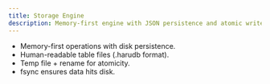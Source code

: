 ```yaml
---
title: Storage Engine
description: Memory-first engine with JSON persistence and atomic writes.
---
```


- Memory-first operations with disk persistence.
- Human-readable table files (.harudb format).
- Temp file + rename for atomicity.
- fsync ensures data hits disk.

